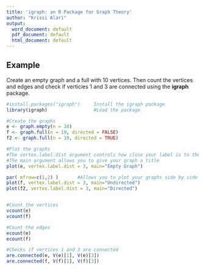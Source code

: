 ---
title: 'igraph: an R Package for Graph Theory'
author: "Krissi Alari"
output:
  word_document: default
  pdf_document: default
  html_document: default
---


## Example
Create an empty graph and a full with 10 vertices. Then count the vertices and edges and check if verticies 1 and 3 are connected using the **igraph** package. 
```{r}
#install.packages("igraph")     Install the igraph package
library(igraph)                 #Load the package 

#Create the graphs
e <- graph.empty(n = 10)
f <- graph.full(n = 10, directed = FALSE)
f2 <- graph.full(n = 10, directed = TRUE)

#Plot the graphs
#The vertex.label.dist argument controls how close your label is to the vertex
#The main argument allows you to give your graph a title
plot(e, vertex.label.dist = 3, main="Empty Graph")

par( mfrow=c(1,2) )       #Allows you to plot your graphs side by side
plot(f, vertex.label.dist = 3, main="Undirected")
plot(f2, vertex.label.dist = 3, main="Directed")


#Count the vertices 
vcount(e)
vcount(f)

#Count the edges
ecount(e)
ecount(f)

#Checks if vertices 1 and 3 are connected
are.connected(e, V(e)[1], V(e)[3])
are.connected(f, V(f)[1], V(f)[3])
```

